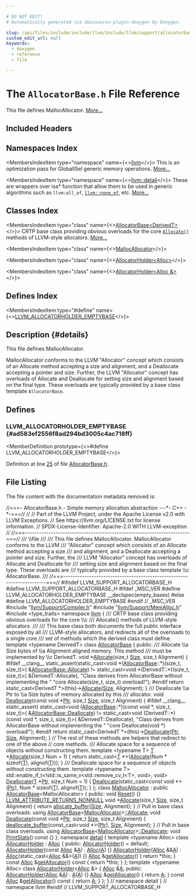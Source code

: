 ```yaml
---

# DO NOT EDIT!
# Automatically generated via docusaurus-plugin-doxygen by Doxygen.

slug: /api/files/include/include/llvm/include/llvm/support/allocatorbase-h
custom_edit_url: null
keywords:
  - doxygen
  - reference
  - file

---
```





# The `AllocatorBase.h` File Reference

<DoxygenPage pluginConfig={pluginConfig}>

This file defines MallocAllocator. <a href="#details">More...</a>

## Included Headers

<IncludesList>
<IncludesListItem
  filePath="llvm/Support/Compiler.h"
  permalink="/docs/api/files/include/include/llvm/include/llvm/support/compiler-h"
  isLocal="true" />
<IncludesListItem
  filePath="llvm/Support/MemAlloc.h"
  permalink="/docs/api/files/include/include/llvm/include/llvm/support/memalloc-h"
  isLocal="true" />
<IncludesListItem
  filePath="type_traits"
  permalink=""
  isLocal="false" />
</IncludesList>

## Namespaces Index

<MembersIndex>

<MembersIndexItem
  type="namespace"
  name={<><a href="/docs/api/namespaces/llvm">llvm</a></>}>
This is an optimization pass for GlobalISel generic memory operations. <a href="/docs/api/namespaces/llvm/#details">More...</a>
</MembersIndexItem>

<MembersIndexItem
  type="namespace"
  name={<><a href="/docs/api/namespaces/llvm/detail">llvm::detail</a></>}>
These are wrappers over isa&#42; function that allow them to be used in generic algorithms such as <code>llvm:all&#95;of</code>, <code><a href="/docs/api/namespaces/llvm/#a7dc3069afa2ce5ea62ac2eb183e51c00">llvm::none&#95;of</a></code>, etc. <a href="/docs/api/namespaces/llvm/detail/#details">More...</a>
</MembersIndexItem>

</MembersIndex>

## Classes Index

<MembersIndex>

<MembersIndexItem
  type="class"
  name={<><a href="/docs/api/classes/llvm/allocatorbase">AllocatorBase&lt;DerivedT&gt;</a></>}>
CRTP base class providing obvious overloads for the core <code><a href="/docs/api/classes/llvm/allocatorbase/#a3bfc5b8ce6ce70645e6f4662af9eef50">Allocate()</a></code> methods of LLVM-style allocators. <a href="/docs/api/classes/llvm/allocatorbase/#details">More...</a>
</MembersIndexItem>

<MembersIndexItem
  type="class"
  name={<><a href="/docs/api/classes/llvm/mallocallocator">MallocAllocator</a></>}>
</MembersIndexItem>

<MembersIndexItem
  type="class"
  name={<><a href="/docs/api/classes/llvm/detail/allocatorholder">AllocatorHolder&lt;Alloc&gt;</a></>}>
</MembersIndexItem>

<MembersIndexItem
  type="class"
  name={<><a href="/docs/api/classes/llvm/detail/allocatorholder-1271148041a0f9837f1dfaefe67a52ce">AllocatorHolder&lt;Alloc &amp;&gt;</a></>}>
</MembersIndexItem>

</MembersIndex>

## Defines Index

<MembersIndex>

<MembersIndexItem
  type="#define"
  name={<><a href="#ad583ef2556f8ad294bd3005c4ac718ff">LLVM&#95;ALLOCATORHOLDER&#95;EMPTYBASE</a></>}>
</MembersIndexItem>

</MembersIndex>

## Description {#details}

This file defines MallocAllocator.

MallocAllocator conforms to the LLVM &quot;Allocator&quot; concept which consists of an Allocate method accepting a size and alignment, and a Deallocate accepting a pointer and size. Further, the LLVM &quot;Allocator&quot; concept has overloads of Allocate and Deallocate for setting size and alignment based on the final type. These overloads are typically provided by a base class template <code>AllocatorBase</code>.

<SectionDefinition>

## Defines

### LLVM&#95;ALLOCATORHOLDER&#95;EMPTYBASE {#ad583ef2556f8ad294bd3005c4ac718ff}

<MemberDefinition
  prototype={<>#define LLVM&#95;ALLOCATORHOLDER&#95;EMPTYBASE</>}>

Definition at line <a href="#l00025">25</a> of file <a href="/docs/api/files/include/include/llvm/include/llvm/support/allocatorbase-h">AllocatorBase.h</a>.
</MemberDefinition>

</SectionDefinition>

## File Listing

The file content with the documentation metadata removed is:

<ProgramListing>

<Link id="l00001" /><CodeLine lineNumber="1"><Highlight kind="comment">//===- AllocatorBase.h - Simple memory allocation abstraction ---&#42;- C++ -&#42;-===//</Highlight><Highlight kind="normal"></Highlight></CodeLine>
<Link id="l00002" /><CodeLine lineNumber="2"><Highlight kind="normal"></Highlight><Highlight kind="comment">//</Highlight><Highlight kind="normal"></Highlight></CodeLine>
<Link id="l00003" /><CodeLine lineNumber="3"><Highlight kind="normal"></Highlight><Highlight kind="comment">// Part of the LLVM Project, under the Apache License v2.0 with LLVM Exceptions.</Highlight><Highlight kind="normal"></Highlight></CodeLine>
<Link id="l00004" /><CodeLine lineNumber="4"><Highlight kind="normal"></Highlight><Highlight kind="comment">// See https://llvm.org/LICENSE.txt for license information.</Highlight><Highlight kind="normal"></Highlight></CodeLine>
<Link id="l00005" /><CodeLine lineNumber="5"><Highlight kind="normal"></Highlight><Highlight kind="comment">// SPDX-License-Identifier: Apache-2.0 WITH LLVM-exception</Highlight><Highlight kind="normal"></Highlight></CodeLine>
<Link id="l00006" /><CodeLine lineNumber="6"><Highlight kind="normal"></Highlight><Highlight kind="comment">//</Highlight><Highlight kind="normal"></Highlight></CodeLine>
<Link id="l00007" /><CodeLine lineNumber="7"><Highlight kind="normal"></Highlight><Highlight kind="comment">//===----------------------------------------------------------------------===//</Highlight><Highlight kind="comment"></Highlight></CodeLine>
<Link id="l00008" /><CodeLine lineNumber="8"><Highlight kind="comment">/// \\file</Highlight></CodeLine>
<Link id="l00009" /><CodeLine lineNumber="9"><Highlight kind="comment">///</Highlight></CodeLine>
<Link id="l00010" /><CodeLine lineNumber="10"><Highlight kind="comment">/// This file defines MallocAllocator. MallocAllocator conforms to the LLVM</Highlight></CodeLine>
<Link id="l00011" /><CodeLine lineNumber="11"><Highlight kind="comment">/// &quot;Allocator&quot; concept which consists of an Allocate method accepting a size</Highlight></CodeLine>
<Link id="l00012" /><CodeLine lineNumber="12"><Highlight kind="comment">/// and alignment, and a Deallocate accepting a pointer and size. Further, the</Highlight></CodeLine>
<Link id="l00013" /><CodeLine lineNumber="13"><Highlight kind="comment">/// LLVM &quot;Allocator&quot; concept has overloads of Allocate and Deallocate for</Highlight></CodeLine>
<Link id="l00014" /><CodeLine lineNumber="14"><Highlight kind="comment">/// setting size and alignment based on the final type. These overloads are</Highlight></CodeLine>
<Link id="l00015" /><CodeLine lineNumber="15"><Highlight kind="comment">/// typically provided by a base class template \\c AllocatorBase.</Highlight></CodeLine>
<Link id="l00016" /><CodeLine lineNumber="16"><Highlight kind="comment">///</Highlight><Highlight kind="normal"></Highlight></CodeLine>
<Link id="l00017" /><CodeLine lineNumber="17"><Highlight kind="normal"></Highlight><Highlight kind="comment">//===----------------------------------------------------------------------===//</Highlight><Highlight kind="normal"></Highlight></CodeLine>
<Link id="l00018" /><CodeLine lineNumber="18"><Highlight kind="normal"></Highlight></CodeLine>
<Link id="l00019" /><CodeLine lineNumber="19"><Highlight kind="normal"></Highlight><Highlight kind="preprocessor">#ifndef LLVM&#95;SUPPORT&#95;ALLOCATORBASE&#95;H</Highlight><Highlight kind="normal"></Highlight></CodeLine>
<Link id="l00020" /><CodeLine lineNumber="20"><Highlight kind="normal"></Highlight><Highlight kind="preprocessor">#define LLVM&#95;SUPPORT&#95;ALLOCATORBASE&#95;H</Highlight><Highlight kind="normal"></Highlight></CodeLine>
<Link id="l00021" /><CodeLine lineNumber="21"><Highlight kind="normal"></Highlight></CodeLine>
<Link id="l00022" /><CodeLine lineNumber="22"><Highlight kind="normal"></Highlight><Highlight kind="preprocessor">#ifdef &#95;MSC&#95;VER</Highlight><Highlight kind="normal"></Highlight></CodeLine>
<Link id="l00023" /><CodeLine lineNumber="23"><Highlight kind="normal"></Highlight><Highlight kind="preprocessor">#define LLVM&#95;ALLOCATORHOLDER&#95;EMPTYBASE &#95;&#95;declspec(empty&#95;bases)</Highlight><Highlight kind="normal"></Highlight></CodeLine>
<Link id="l00024" /><CodeLine lineNumber="24"><Highlight kind="normal"></Highlight><Highlight kind="preprocessor">#else</Highlight><Highlight kind="normal"></Highlight></CodeLine>
<Link id="l00025" /><CodeLine lineNumber="25" lineLink="#ad583ef2556f8ad294bd3005c4ac718ff"><Highlight kind="normal"></Highlight><Highlight kind="preprocessor">#define LLVM&#95;ALLOCATORHOLDER&#95;EMPTYBASE</Highlight><Highlight kind="normal"></Highlight></CodeLine>
<Link id="l00026" /><CodeLine lineNumber="26"><Highlight kind="normal"></Highlight><Highlight kind="preprocessor">#endif </Highlight><Highlight kind="comment">// &#95;MSC&#95;VER</Highlight><Highlight kind="normal"></Highlight></CodeLine>
<Link id="l00027" /><CodeLine lineNumber="27"><Highlight kind="normal"></Highlight></CodeLine>
<Link id="l00028" /><CodeLine lineNumber="28"><Highlight kind="normal"></Highlight><Highlight kind="preprocessor">#include &quot;<a href="/docs/api/files/include/include/llvm/include/llvm/support/compiler-h">llvm/Support/Compiler.h</a>&quot;</Highlight><Highlight kind="normal"></Highlight></CodeLine>
<Link id="l00029" /><CodeLine lineNumber="29"><Highlight kind="normal"></Highlight><Highlight kind="preprocessor">#include &quot;<a href="/docs/api/files/include/include/llvm/include/llvm/support/memalloc-h">llvm/Support/MemAlloc.h</a>&quot;</Highlight><Highlight kind="normal"></Highlight></CodeLine>
<Link id="l00030" /><CodeLine lineNumber="30"><Highlight kind="normal"></Highlight><Highlight kind="preprocessor">#include &lt;type&#95;traits&gt;</Highlight><Highlight kind="normal"></Highlight></CodeLine>
<Link id="l00031" /><CodeLine lineNumber="31"><Highlight kind="normal"></Highlight></CodeLine>
<Link id="l00032" /><CodeLine lineNumber="32"><Highlight kind="normal"></Highlight><Highlight kind="keyword">namespace </Highlight><Highlight kind="normal"><a href="/docs/api/namespaces/llvm">llvm</a> &#123;</Highlight></CodeLine>
<Link id="l00033" /><CodeLine lineNumber="33"><Highlight kind="normal"></Highlight><Highlight kind="comment"></Highlight></CodeLine>
<Link id="l00034" /><CodeLine lineNumber="34"><Highlight kind="comment">/// CRTP base class providing obvious overloads for the core \\c</Highlight></CodeLine>
<Link id="l00035" /><CodeLine lineNumber="35"><Highlight kind="comment">/// Allocate() methods of LLVM-style allocators.</Highlight></CodeLine>
<Link id="l00036" /><CodeLine lineNumber="36"><Highlight kind="comment">///</Highlight></CodeLine>
<Link id="l00037" /><CodeLine lineNumber="37"><Highlight kind="comment">/// This base class both documents the full public interface exposed by all</Highlight></CodeLine>
<Link id="l00038" /><CodeLine lineNumber="38"><Highlight kind="comment">/// LLVM-style allocators, and redirects all of the overloads to a single core</Highlight></CodeLine>
<Link id="l00039" /><CodeLine lineNumber="39"><Highlight kind="comment">/// set of methods which the derived class must define.</Highlight><Highlight kind="normal"></Highlight></CodeLine>
<Link id="l00040" /><CodeLine lineNumber="40" lineLink="/docs/api/classes/llvm/allocatorbase"><Highlight kind="normal"></Highlight><Highlight kind="keyword">template</Highlight><Highlight kind="normal"> &lt;</Highlight><Highlight kind="keyword">typename</Highlight><Highlight kind="normal"> DerivedT&gt; </Highlight><Highlight kind="keyword">class </Highlight><Highlight kind="normal"><a href="/docs/api/classes/llvm/allocatorbase">AllocatorBase</a> &#123;</Highlight></CodeLine>
<Link id="l00041" /><CodeLine lineNumber="41"><Highlight kind="normal"></Highlight><Highlight kind="keyword">public</Highlight><Highlight kind="normal">:</Highlight><Highlight kind="comment"></Highlight></CodeLine>
<Link id="l00042" /><CodeLine lineNumber="42"><Highlight kind="comment">  /// Allocate \\a Size bytes of \\a Alignment aligned memory. This method</Highlight></CodeLine>
<Link id="l00043" /><CodeLine lineNumber="43"><Highlight kind="comment">  /// must be implemented by \\c DerivedT.</Highlight><Highlight kind="normal"></Highlight></CodeLine>
<Link id="l00044" /><CodeLine lineNumber="44" lineLink="/docs/api/classes/llvm/allocatorbase/#a3bfc5b8ce6ce70645e6f4662af9eef50"><Highlight kind="normal">  </Highlight><Highlight kind="keywordtype">void</Highlight><Highlight kind="normal"> &#42;<a href="/docs/api/classes/llvm/allocatorbase/#a3bfc5b8ce6ce70645e6f4662af9eef50">Allocate</a>(</Highlight><Highlight kind="keywordtype">size&#95;t</Highlight><Highlight kind="normal"> <a href="/docs/api/files/lib/lib/analysis/inlineorder-cpp/#a7ee6f0cb51c3b9056199e9a0001fe8c3a6f6cb72d544962fa333e2e34ce64f719">Size</a>, </Highlight><Highlight kind="keywordtype">size&#95;t</Highlight><Highlight kind="normal"> Alignment) &#123;</Highlight></CodeLine>
<Link id="l00045" /><CodeLine lineNumber="45"><Highlight kind="normal"></Highlight><Highlight kind="preprocessor">#ifdef &#95;&#95;clang&#95;&#95;</Highlight><Highlight kind="normal"></Highlight></CodeLine>
<Link id="l00046" /><CodeLine lineNumber="46"><Highlight kind="normal">    </Highlight><Highlight kind="keyword">static&#95;assert</Highlight><Highlight kind="normal">(</Highlight><Highlight kind="keyword">static&#95;cast&lt;</Highlight><Highlight kind="keywordtype">void</Highlight><Highlight kind="normal"> &#42;(<a href="/docs/api/classes/llvm/allocatorbase">AllocatorBase</a>::&#42;)(</Highlight><Highlight kind="keywordtype">size&#95;t</Highlight><Highlight kind="normal">, </Highlight><Highlight kind="keywordtype">size&#95;t</Highlight><Highlight kind="normal">)</Highlight><Highlight kind="keyword">&gt;</Highlight><Highlight kind="normal">(</Highlight></CodeLine>
<Link id="l00047" /><CodeLine lineNumber="47"><Highlight kind="normal">                      &amp;<a href="/docs/api/classes/llvm/allocatorbase/#a3bfc5b8ce6ce70645e6f4662af9eef50">AllocatorBase::Allocate</a>) !=</Highlight></CodeLine>
<Link id="l00048" /><CodeLine lineNumber="48"><Highlight kind="normal">                      </Highlight><Highlight kind="keyword">static&#95;cast&lt;</Highlight><Highlight kind="keywordtype">void</Highlight><Highlight kind="normal"> &#42;(DerivedT::&#42;)(</Highlight><Highlight kind="keywordtype">size&#95;t</Highlight><Highlight kind="normal">, </Highlight><Highlight kind="keywordtype">size&#95;t</Highlight><Highlight kind="normal">)</Highlight><Highlight kind="keyword">&gt;</Highlight><Highlight kind="normal">(</Highlight></CodeLine>
<Link id="l00049" /><CodeLine lineNumber="49"><Highlight kind="normal">                          &amp;DerivedT::Allocate),</Highlight></CodeLine>
<Link id="l00050" /><CodeLine lineNumber="50"><Highlight kind="normal">                  </Highlight><Highlight kind="stringliteral">&quot;Class derives from AllocatorBase without implementing the &quot;</Highlight><Highlight kind="normal"></Highlight></CodeLine>
<Link id="l00051" /><CodeLine lineNumber="51"><Highlight kind="normal">                  </Highlight><Highlight kind="stringliteral">&quot;core Allocate(size&#95;t, size&#95;t) overload!&quot;</Highlight><Highlight kind="normal">);</Highlight></CodeLine>
<Link id="l00052" /><CodeLine lineNumber="52"><Highlight kind="normal"></Highlight><Highlight kind="preprocessor">#endif</Highlight><Highlight kind="normal"></Highlight></CodeLine>
<Link id="l00053" /><CodeLine lineNumber="53"><Highlight kind="normal">    </Highlight><Highlight kind="keywordflow">return</Highlight><Highlight kind="normal"> </Highlight><Highlight kind="keyword">static&#95;cast&lt;</Highlight><Highlight kind="normal">DerivedT &#42;</Highlight><Highlight kind="keyword">&gt;</Highlight><Highlight kind="normal">(</Highlight><Highlight kind="keyword">this</Highlight><Highlight kind="normal">)-&gt;<a href="/docs/api/classes/llvm/allocatorbase/#a3bfc5b8ce6ce70645e6f4662af9eef50">Allocate</a>(<a href="/docs/api/files/lib/lib/analysis/inlineorder-cpp/#a7ee6f0cb51c3b9056199e9a0001fe8c3a6f6cb72d544962fa333e2e34ce64f719">Size</a>, Alignment);</Highlight></CodeLine>
<Link id="l00054" /><CodeLine lineNumber="54"><Highlight kind="normal">  &#125;</Highlight></CodeLine>
<Link id="l00055" /><CodeLine lineNumber="55"><Highlight kind="normal"></Highlight><Highlight kind="comment"></Highlight></CodeLine>
<Link id="l00056" /><CodeLine lineNumber="56"><Highlight kind="comment">  /// Deallocate \\a Ptr to \\a Size bytes of memory allocated by this</Highlight></CodeLine>
<Link id="l00057" /><CodeLine lineNumber="57"><Highlight kind="comment">  /// allocator.</Highlight><Highlight kind="normal"></Highlight></CodeLine>
<Link id="l00058" /><CodeLine lineNumber="58" lineLink="/docs/api/classes/llvm/allocatorbase/#a6cbd5349a066f9e36c0386d2bbcb1fa6"><Highlight kind="normal">  </Highlight><Highlight kind="keywordtype">void</Highlight><Highlight kind="normal"> <a href="/docs/api/classes/llvm/allocatorbase/#a6cbd5349a066f9e36c0386d2bbcb1fa6">Deallocate</a>(</Highlight><Highlight kind="keyword">const</Highlight><Highlight kind="normal"> </Highlight><Highlight kind="keywordtype">void</Highlight><Highlight kind="normal"> &#42;<a href="/docs/api/files/lib/lib/analysis/targetlibraryinfo-cpp/#aca185e6d0e9f423dbb24440206454872a11dbf501abf829b3ab7049c2d3a8a053">Ptr</a>, </Highlight><Highlight kind="keywordtype">size&#95;t</Highlight><Highlight kind="normal"> <a href="/docs/api/files/lib/lib/analysis/inlineorder-cpp/#a7ee6f0cb51c3b9056199e9a0001fe8c3a6f6cb72d544962fa333e2e34ce64f719">Size</a>, </Highlight><Highlight kind="keywordtype">size&#95;t</Highlight><Highlight kind="normal"> Alignment) &#123;</Highlight></CodeLine>
<Link id="l00059" /><CodeLine lineNumber="59"><Highlight kind="normal"></Highlight><Highlight kind="preprocessor">#ifdef &#95;&#95;clang&#95;&#95;</Highlight><Highlight kind="normal"></Highlight></CodeLine>
<Link id="l00060" /><CodeLine lineNumber="60"><Highlight kind="normal">    </Highlight><Highlight kind="keyword">static&#95;assert</Highlight><Highlight kind="normal">(</Highlight></CodeLine>
<Link id="l00061" /><CodeLine lineNumber="61"><Highlight kind="normal">        </Highlight><Highlight kind="keyword">static&#95;cast&lt;</Highlight><Highlight kind="keywordtype">void</Highlight><Highlight kind="normal"> (<a href="/docs/api/classes/llvm/allocatorbase">AllocatorBase</a>::&#42;)(</Highlight><Highlight kind="keyword">const </Highlight><Highlight kind="keywordtype">void</Highlight><Highlight kind="normal"> &#42;, </Highlight><Highlight kind="keywordtype">size&#95;t</Highlight><Highlight kind="normal">, </Highlight><Highlight kind="keywordtype">size&#95;t</Highlight><Highlight kind="normal">)</Highlight><Highlight kind="keyword">&gt;</Highlight><Highlight kind="normal">(</Highlight></CodeLine>
<Link id="l00062" /><CodeLine lineNumber="62"><Highlight kind="normal">            &amp;<a href="/docs/api/classes/llvm/allocatorbase/#a6cbd5349a066f9e36c0386d2bbcb1fa6">AllocatorBase::Deallocate</a>) !=</Highlight></CodeLine>
<Link id="l00063" /><CodeLine lineNumber="63"><Highlight kind="normal">            </Highlight><Highlight kind="keyword">static&#95;cast&lt;</Highlight><Highlight kind="keywordtype">void</Highlight><Highlight kind="normal"> (DerivedT::&#42;)(</Highlight><Highlight kind="keyword">const </Highlight><Highlight kind="keywordtype">void</Highlight><Highlight kind="normal"> &#42;, </Highlight><Highlight kind="keywordtype">size&#95;t</Highlight><Highlight kind="normal">, </Highlight><Highlight kind="keywordtype">size&#95;t</Highlight><Highlight kind="normal">)</Highlight><Highlight kind="keyword">&gt;</Highlight><Highlight kind="normal">(</Highlight></CodeLine>
<Link id="l00064" /><CodeLine lineNumber="64"><Highlight kind="normal">                &amp;DerivedT::Deallocate),</Highlight></CodeLine>
<Link id="l00065" /><CodeLine lineNumber="65"><Highlight kind="normal">        </Highlight><Highlight kind="stringliteral">&quot;Class derives from AllocatorBase without implementing the &quot;</Highlight><Highlight kind="normal"></Highlight></CodeLine>
<Link id="l00066" /><CodeLine lineNumber="66"><Highlight kind="normal">        </Highlight><Highlight kind="stringliteral">&quot;core Deallocate(void &#42;) overload!&quot;</Highlight><Highlight kind="normal">);</Highlight></CodeLine>
<Link id="l00067" /><CodeLine lineNumber="67"><Highlight kind="normal"></Highlight><Highlight kind="preprocessor">#endif</Highlight><Highlight kind="normal"></Highlight></CodeLine>
<Link id="l00068" /><CodeLine lineNumber="68"><Highlight kind="normal">    </Highlight><Highlight kind="keywordflow">return</Highlight><Highlight kind="normal"> </Highlight><Highlight kind="keyword">static&#95;cast&lt;</Highlight><Highlight kind="normal">DerivedT &#42;</Highlight><Highlight kind="keyword">&gt;</Highlight><Highlight kind="normal">(</Highlight><Highlight kind="keyword">this</Highlight><Highlight kind="normal">)-&gt;<a href="/docs/api/classes/llvm/allocatorbase/#a6cbd5349a066f9e36c0386d2bbcb1fa6">Deallocate</a>(<a href="/docs/api/files/lib/lib/analysis/targetlibraryinfo-cpp/#aca185e6d0e9f423dbb24440206454872a11dbf501abf829b3ab7049c2d3a8a053">Ptr</a>, <a href="/docs/api/files/lib/lib/analysis/inlineorder-cpp/#a7ee6f0cb51c3b9056199e9a0001fe8c3a6f6cb72d544962fa333e2e34ce64f719">Size</a>, Alignment);</Highlight></CodeLine>
<Link id="l00069" /><CodeLine lineNumber="69"><Highlight kind="normal">  &#125;</Highlight></CodeLine>
<Link id="l00070" /><CodeLine lineNumber="70"><Highlight kind="normal"></Highlight></CodeLine>
<Link id="l00071" /><CodeLine lineNumber="71"><Highlight kind="normal">  </Highlight><Highlight kind="comment">// The rest of these methods are helpers that redirect to one of the above</Highlight><Highlight kind="normal"></Highlight></CodeLine>
<Link id="l00072" /><CodeLine lineNumber="72"><Highlight kind="normal">  </Highlight><Highlight kind="comment">// core methods.</Highlight><Highlight kind="normal"></Highlight></CodeLine>
<Link id="l00073" /><CodeLine lineNumber="73"><Highlight kind="normal"></Highlight><Highlight kind="comment"></Highlight></CodeLine>
<Link id="l00074" /><CodeLine lineNumber="74"><Highlight kind="comment">  /// Allocate space for a sequence of objects without constructing them.</Highlight><Highlight kind="normal"></Highlight></CodeLine>
<Link id="l00075" /><CodeLine lineNumber="75" lineLink="/docs/api/classes/llvm/allocatorbase/#a4fc98cdad23c7a21cad8b05412cd3252"><Highlight kind="normal">  </Highlight><Highlight kind="keyword">template</Highlight><Highlight kind="normal"> &lt;</Highlight><Highlight kind="keyword">typename</Highlight><Highlight kind="normal"> T&gt; <a href="/docs/api/files/lib/lib/target/lib/target/mips/mips16isellowering-cpp/#a0acb682b8260ab1c60b918599864e2e5">T</a> &#42;<a href="/docs/api/classes/llvm/allocatorbase/#a4fc98cdad23c7a21cad8b05412cd3252">Allocate</a>(</Highlight><Highlight kind="keywordtype">size&#95;t</Highlight><Highlight kind="normal"> Num = 1) &#123;</Highlight></CodeLine>
<Link id="l00076" /><CodeLine lineNumber="76"><Highlight kind="normal">    </Highlight><Highlight kind="keywordflow">return</Highlight><Highlight kind="normal"> </Highlight><Highlight kind="keyword">static&#95;cast&lt;</Highlight><Highlight kind="normal"><a href="/docs/api/files/lib/lib/target/lib/target/mips/mips16isellowering-cpp/#a0acb682b8260ab1c60b918599864e2e5">T</a> &#42;</Highlight><Highlight kind="keyword">&gt;</Highlight><Highlight kind="normal">(<a href="/docs/api/classes/llvm/allocatorbase/#a3bfc5b8ce6ce70645e6f4662af9eef50">Allocate</a>(Num &#42; </Highlight><Highlight kind="keyword">sizeof</Highlight><Highlight kind="normal">(<a href="/docs/api/files/lib/lib/target/lib/target/mips/mips16isellowering-cpp/#a0acb682b8260ab1c60b918599864e2e5">T</a>), </Highlight><Highlight kind="keyword">alignof</Highlight><Highlight kind="normal">(<a href="/docs/api/files/lib/lib/target/lib/target/mips/mips16isellowering-cpp/#a0acb682b8260ab1c60b918599864e2e5">T</a>)));</Highlight></CodeLine>
<Link id="l00077" /><CodeLine lineNumber="77"><Highlight kind="normal">  &#125;</Highlight></CodeLine>
<Link id="l00078" /><CodeLine lineNumber="78"><Highlight kind="normal"></Highlight><Highlight kind="comment"></Highlight></CodeLine>
<Link id="l00079" /><CodeLine lineNumber="79"><Highlight kind="comment">  /// Deallocate space for a sequence of objects without constructing them.</Highlight><Highlight kind="normal"></Highlight></CodeLine>
<Link id="l00080" /><CodeLine lineNumber="80"><Highlight kind="normal">  </Highlight><Highlight kind="keyword">template</Highlight><Highlight kind="normal"> &lt;</Highlight><Highlight kind="keyword">typename</Highlight><Highlight kind="normal"> T&gt;</Highlight></CodeLine>
<Link id="l00081" /><CodeLine lineNumber="81"><Highlight kind="normal">  std::enable&#95;if&#95;t&lt;!std::is&#95;same&#95;v&lt;std::remove&#95;cv&#95;t&lt;T&gt;, </Highlight><Highlight kind="keywordtype">void</Highlight><Highlight kind="normal">&gt;, </Highlight><Highlight kind="keywordtype">void</Highlight><Highlight kind="normal">&gt;</Highlight></CodeLine>
<Link id="l00082" /><CodeLine lineNumber="82" lineLink="/docs/api/classes/llvm/allocatorbase/#a7ecd03ef46d3780034e848fbe26ae78f"><Highlight kind="normal">  <a href="/docs/api/classes/llvm/allocatorbase/#a7ecd03ef46d3780034e848fbe26ae78f">Deallocate</a>(<a href="/docs/api/files/lib/lib/target/lib/target/mips/mips16isellowering-cpp/#a0acb682b8260ab1c60b918599864e2e5">T</a> &#42;<a href="/docs/api/files/lib/lib/analysis/targetlibraryinfo-cpp/#aca185e6d0e9f423dbb24440206454872a11dbf501abf829b3ab7049c2d3a8a053">Ptr</a>, </Highlight><Highlight kind="keywordtype">size&#95;t</Highlight><Highlight kind="normal"> Num = 1) &#123;</Highlight></CodeLine>
<Link id="l00083" /><CodeLine lineNumber="83"><Highlight kind="normal">    <a href="/docs/api/classes/llvm/allocatorbase/#a6cbd5349a066f9e36c0386d2bbcb1fa6">Deallocate</a>(</Highlight><Highlight kind="keyword">static&#95;cast&lt;</Highlight><Highlight kind="keyword">const </Highlight><Highlight kind="keywordtype">void</Highlight><Highlight kind="normal"> &#42;</Highlight><Highlight kind="keyword">&gt;</Highlight><Highlight kind="normal">(<a href="/docs/api/files/lib/lib/analysis/targetlibraryinfo-cpp/#aca185e6d0e9f423dbb24440206454872a11dbf501abf829b3ab7049c2d3a8a053">Ptr</a>), Num &#42; </Highlight><Highlight kind="keyword">sizeof</Highlight><Highlight kind="normal">(<a href="/docs/api/files/lib/lib/target/lib/target/mips/mips16isellowering-cpp/#a0acb682b8260ab1c60b918599864e2e5">T</a>), </Highlight><Highlight kind="keyword">alignof</Highlight><Highlight kind="normal">(<a href="/docs/api/files/lib/lib/target/lib/target/mips/mips16isellowering-cpp/#a0acb682b8260ab1c60b918599864e2e5">T</a>));</Highlight></CodeLine>
<Link id="l00084" /><CodeLine lineNumber="84"><Highlight kind="normal">  &#125;</Highlight></CodeLine>
<Link id="l00085" /><CodeLine lineNumber="85"><Highlight kind="normal">&#125;;</Highlight></CodeLine>
<Link id="l00086" /><CodeLine lineNumber="86"><Highlight kind="normal"></Highlight></CodeLine>
<Link id="l00087" /><CodeLine lineNumber="87" lineLink="/docs/api/classes/llvm/mallocallocator"><Highlight kind="normal"></Highlight><Highlight kind="keyword">class </Highlight><Highlight kind="normal"><a href="/docs/api/classes/llvm/mallocallocator">MallocAllocator</a> : </Highlight><Highlight kind="keyword">public</Highlight><Highlight kind="normal"> <a href="/docs/api/classes/llvm/allocatorbase">AllocatorBase</a>&lt;MallocAllocator&gt; &#123;</Highlight></CodeLine>
<Link id="l00088" /><CodeLine lineNumber="88"><Highlight kind="normal"></Highlight><Highlight kind="keyword">public</Highlight><Highlight kind="normal">:</Highlight></CodeLine>
<Link id="l00089" /><CodeLine lineNumber="89" lineLink="/docs/api/classes/llvm/mallocallocator/#a5c62e914acb3a8a285c3d5ea03b518cf"><Highlight kind="normal">  </Highlight><Highlight kind="keywordtype">void</Highlight><Highlight kind="normal"> <a href="/docs/api/classes/llvm/mallocallocator/#a5c62e914acb3a8a285c3d5ea03b518cf">Reset</a>() &#123;&#125;</Highlight></CodeLine>
<Link id="l00090" /><CodeLine lineNumber="90"><Highlight kind="normal"></Highlight></CodeLine>
<Link id="l00091" /><CodeLine lineNumber="91" lineLink="/docs/api/classes/llvm/mallocallocator/#a46b47c18f94aa81e5205a7c67ff7daea"><Highlight kind="normal">  <a href="/docs/api/files/include/include/llvm/include/llvm/support/compiler-h/#acbae7c06e77fa64145cca176963b6863">LLVM&#95;ATTRIBUTE&#95;RETURNS&#95;NONNULL</a> </Highlight><Highlight kind="keywordtype">void</Highlight><Highlight kind="normal"> &#42;<a href="/docs/api/classes/llvm/mallocallocator/#a46b47c18f94aa81e5205a7c67ff7daea">Allocate</a>(</Highlight><Highlight kind="keywordtype">size&#95;t</Highlight><Highlight kind="normal"> <a href="/docs/api/files/lib/lib/analysis/inlineorder-cpp/#a7ee6f0cb51c3b9056199e9a0001fe8c3a6f6cb72d544962fa333e2e34ce64f719">Size</a>, </Highlight><Highlight kind="keywordtype">size&#95;t</Highlight><Highlight kind="normal"> Alignment) &#123;</Highlight></CodeLine>
<Link id="l00092" /><CodeLine lineNumber="92"><Highlight kind="normal">    </Highlight><Highlight kind="keywordflow">return</Highlight><Highlight kind="normal"> <a href="/docs/api/namespaces/llvm/#a69fae8413f8fd4cea02237fe8b0c00ed">allocate&#95;buffer</a>(<a href="/docs/api/files/lib/lib/analysis/inlineorder-cpp/#a7ee6f0cb51c3b9056199e9a0001fe8c3a6f6cb72d544962fa333e2e34ce64f719">Size</a>, Alignment);</Highlight></CodeLine>
<Link id="l00093" /><CodeLine lineNumber="93"><Highlight kind="normal">  &#125;</Highlight></CodeLine>
<Link id="l00094" /><CodeLine lineNumber="94"><Highlight kind="normal"></Highlight></CodeLine>
<Link id="l00095" /><CodeLine lineNumber="95"><Highlight kind="normal">  </Highlight><Highlight kind="comment">// Pull in base class overloads.</Highlight><Highlight kind="normal"></Highlight></CodeLine>
<Link id="l00096" /><CodeLine lineNumber="96"><Highlight kind="normal">  </Highlight><Highlight kind="keyword">using </Highlight><Highlight kind="normal"><a href="/docs/api/classes/llvm/allocatorbase">AllocatorBase</a>&lt;<a href="/docs/api/classes/llvm/mallocallocator">MallocAllocator</a>&gt;<a href="/docs/api/classes/llvm/mallocallocator/#a46b47c18f94aa81e5205a7c67ff7daea">::Allocate</a>;</Highlight></CodeLine>
<Link id="l00097" /><CodeLine lineNumber="97"><Highlight kind="normal"></Highlight></CodeLine>
<Link id="l00098" /><CodeLine lineNumber="98" lineLink="/docs/api/classes/llvm/mallocallocator/#a316b42c804c3a01653f10215a3ead601"><Highlight kind="normal">  </Highlight><Highlight kind="keywordtype">void</Highlight><Highlight kind="normal"> <a href="/docs/api/classes/llvm/mallocallocator/#a316b42c804c3a01653f10215a3ead601">Deallocate</a>(</Highlight><Highlight kind="keyword">const</Highlight><Highlight kind="normal"> </Highlight><Highlight kind="keywordtype">void</Highlight><Highlight kind="normal"> &#42;<a href="/docs/api/files/lib/lib/analysis/targetlibraryinfo-cpp/#aca185e6d0e9f423dbb24440206454872a11dbf501abf829b3ab7049c2d3a8a053">Ptr</a>, </Highlight><Highlight kind="keywordtype">size&#95;t</Highlight><Highlight kind="normal"> <a href="/docs/api/files/lib/lib/analysis/inlineorder-cpp/#a7ee6f0cb51c3b9056199e9a0001fe8c3a6f6cb72d544962fa333e2e34ce64f719">Size</a>, </Highlight><Highlight kind="keywordtype">size&#95;t</Highlight><Highlight kind="normal"> Alignment) &#123;</Highlight></CodeLine>
<Link id="l00099" /><CodeLine lineNumber="99"><Highlight kind="normal">    <a href="/docs/api/namespaces/llvm/#a6dd1aab3f9fa498fd6196a06fadbd984">deallocate&#95;buffer</a>(</Highlight><Highlight kind="keyword">const&#95;cast&lt;</Highlight><Highlight kind="keywordtype">void</Highlight><Highlight kind="normal"> &#42;</Highlight><Highlight kind="keyword">&gt;</Highlight><Highlight kind="normal">(<a href="/docs/api/files/lib/lib/analysis/targetlibraryinfo-cpp/#aca185e6d0e9f423dbb24440206454872a11dbf501abf829b3ab7049c2d3a8a053">Ptr</a>), <a href="/docs/api/files/lib/lib/analysis/inlineorder-cpp/#a7ee6f0cb51c3b9056199e9a0001fe8c3a6f6cb72d544962fa333e2e34ce64f719">Size</a>, Alignment);</Highlight></CodeLine>
<Link id="l00100" /><CodeLine lineNumber="100"><Highlight kind="normal">  &#125;</Highlight></CodeLine>
<Link id="l00101" /><CodeLine lineNumber="101"><Highlight kind="normal"></Highlight></CodeLine>
<Link id="l00102" /><CodeLine lineNumber="102"><Highlight kind="normal">  </Highlight><Highlight kind="comment">// Pull in base class overloads.</Highlight><Highlight kind="normal"></Highlight></CodeLine>
<Link id="l00103" /><CodeLine lineNumber="103"><Highlight kind="normal">  </Highlight><Highlight kind="keyword">using </Highlight><Highlight kind="normal"><a href="/docs/api/classes/llvm/allocatorbase">AllocatorBase</a>&lt;<a href="/docs/api/classes/llvm/mallocallocator">MallocAllocator</a>&gt;<a href="/docs/api/classes/llvm/mallocallocator/#a316b42c804c3a01653f10215a3ead601">::Deallocate</a>;</Highlight></CodeLine>
<Link id="l00104" /><CodeLine lineNumber="104"><Highlight kind="normal"></Highlight></CodeLine>
<Link id="l00105" /><CodeLine lineNumber="105" lineLink="/docs/api/classes/llvm/mallocallocator/#ad9495b56c941e69a7186bf36d36f0326"><Highlight kind="normal">  </Highlight><Highlight kind="keywordtype">void</Highlight><Highlight kind="normal"> <a href="/docs/api/classes/llvm/mallocallocator/#ad9495b56c941e69a7186bf36d36f0326">PrintStats</a>()</Highlight><Highlight kind="keyword"> const </Highlight><Highlight kind="normal">&#123;&#125;</Highlight></CodeLine>
<Link id="l00106" /><CodeLine lineNumber="106"><Highlight kind="normal">&#125;;</Highlight></CodeLine>
<Link id="l00107" /><CodeLine lineNumber="107"><Highlight kind="normal"></Highlight></CodeLine>
<Link id="l00108" /><CodeLine lineNumber="108"><Highlight kind="normal"></Highlight><Highlight kind="keyword">namespace </Highlight><Highlight kind="normal"><a href="/docs/api/namespaces/detail">detail</a> &#123;</Highlight></CodeLine>
<Link id="l00109" /><CodeLine lineNumber="109"><Highlight kind="normal"></Highlight></CodeLine>
<Link id="l00110" /><CodeLine lineNumber="110" lineLink="/docs/api/classes/llvm/detail/allocatorholder"><Highlight kind="normal"></Highlight><Highlight kind="keyword">template</Highlight><Highlight kind="normal"> &lt;</Highlight><Highlight kind="keyword">typename</Highlight><Highlight kind="normal"> Alloc&gt; </Highlight><Highlight kind="keyword">class </Highlight><Highlight kind="normal"><a href="/docs/api/classes/llvm/detail/allocatorholder/#acd8ecd57c9ff58aadb42fb94d8c8ca0d">AllocatorHolder</a> : <a href="/docs/api/namespaces/llvm/#a264176188c0aadccd3ca5b6929b5a2e1aea571dc00aef155a16d4e7e1861e1682">Alloc</a> &#123;</Highlight></CodeLine>
<Link id="l00111" /><CodeLine lineNumber="111"><Highlight kind="normal"></Highlight><Highlight kind="keyword">public</Highlight><Highlight kind="normal">:</Highlight></CodeLine>
<Link id="l00112" /><CodeLine lineNumber="112" lineLink="/docs/api/classes/llvm/detail/allocatorholder/#acd8ecd57c9ff58aadb42fb94d8c8ca0d"><Highlight kind="normal">  <a href="/docs/api/classes/llvm/detail/allocatorholder/#acd8ecd57c9ff58aadb42fb94d8c8ca0d">AllocatorHolder</a>() = </Highlight><Highlight kind="keywordflow">default</Highlight><Highlight kind="normal">;</Highlight></CodeLine>
<Link id="l00113" /><CodeLine lineNumber="113" lineLink="/docs/api/classes/llvm/detail/allocatorholder/#a7a2ae979af753dd0c6adaad11cb72f1f"><Highlight kind="normal">  <a href="/docs/api/classes/llvm/detail/allocatorholder/#a7a2ae979af753dd0c6adaad11cb72f1f">AllocatorHolder</a>(</Highlight><Highlight kind="keyword">const</Highlight><Highlight kind="normal"> <a href="/docs/api/namespaces/llvm/#a264176188c0aadccd3ca5b6929b5a2e1aea571dc00aef155a16d4e7e1861e1682">Alloc</a> &amp;<a href="/docs/api/files/lib/lib/ir/builtingcs-cpp/#a2e38c85003a042421cde1647632d0b72">A</a>) : <a href="/docs/api/namespaces/llvm/#a264176188c0aadccd3ca5b6929b5a2e1aea571dc00aef155a16d4e7e1861e1682">Alloc</a>(<a href="/docs/api/files/lib/lib/ir/builtingcs-cpp/#a2e38c85003a042421cde1647632d0b72">A</a>) &#123;&#125;</Highlight></CodeLine>
<Link id="l00114" /><CodeLine lineNumber="114" lineLink="/docs/api/classes/llvm/detail/allocatorholder/#a029c27becd071fa0dee031060f74c0ca"><Highlight kind="normal">  <a href="/docs/api/classes/llvm/detail/allocatorholder/#a029c27becd071fa0dee031060f74c0ca">AllocatorHolder</a>(<a href="/docs/api/namespaces/llvm/#a264176188c0aadccd3ca5b6929b5a2e1aea571dc00aef155a16d4e7e1861e1682">Alloc</a> &amp;&amp;<a href="/docs/api/files/lib/lib/ir/builtingcs-cpp/#a2e38c85003a042421cde1647632d0b72">A</a>) : <a href="/docs/api/namespaces/llvm/#a264176188c0aadccd3ca5b6929b5a2e1aea571dc00aef155a16d4e7e1861e1682">Alloc</a>(static&#95;cast&lt;<a href="/docs/api/namespaces/llvm/#a264176188c0aadccd3ca5b6929b5a2e1aea571dc00aef155a16d4e7e1861e1682">Alloc</a> &amp;&amp;&gt;(<a href="/docs/api/files/lib/lib/ir/builtingcs-cpp/#a2e38c85003a042421cde1647632d0b72">A</a>)) &#123;&#125;</Highlight></CodeLine>
<Link id="l00115" /><CodeLine lineNumber="115" lineLink="/docs/api/classes/llvm/detail/allocatorholder/#a3a804e12cb489b6d3d462de0f4455c08"><Highlight kind="normal">  <a href="/docs/api/namespaces/llvm/#a264176188c0aadccd3ca5b6929b5a2e1aea571dc00aef155a16d4e7e1861e1682">Alloc</a> &amp;<a href="/docs/api/classes/llvm/detail/allocatorholder/#a3a804e12cb489b6d3d462de0f4455c08">getAllocator</a>() &#123; </Highlight><Highlight kind="keywordflow">return</Highlight><Highlight kind="normal"> &#42;</Highlight><Highlight kind="keyword">this</Highlight><Highlight kind="normal">; &#125;</Highlight></CodeLine>
<Link id="l00116" /><CodeLine lineNumber="116" lineLink="/docs/api/classes/llvm/detail/allocatorholder/#a61bc39dba331538de6def4bca79af86a"><Highlight kind="normal">  </Highlight><Highlight kind="keyword">const</Highlight><Highlight kind="normal"> <a href="/docs/api/namespaces/llvm/#a264176188c0aadccd3ca5b6929b5a2e1aea571dc00aef155a16d4e7e1861e1682">Alloc</a> &amp;<a href="/docs/api/classes/llvm/detail/allocatorholder/#a61bc39dba331538de6def4bca79af86a">getAllocator</a>()</Highlight><Highlight kind="keyword"> const </Highlight><Highlight kind="normal">&#123; </Highlight><Highlight kind="keywordflow">return</Highlight><Highlight kind="normal"> &#42;</Highlight><Highlight kind="keyword">this</Highlight><Highlight kind="normal">; &#125;</Highlight></CodeLine>
<Link id="l00117" /><CodeLine lineNumber="117"><Highlight kind="normal">&#125;;</Highlight></CodeLine>
<Link id="l00118" /><CodeLine lineNumber="118"><Highlight kind="normal"></Highlight></CodeLine>
<Link id="l00119" /><CodeLine lineNumber="119" lineLink="/docs/api/classes/llvm/detail/allocatorholder-1271148041a0f9837f1dfaefe67a52ce"><Highlight kind="normal"></Highlight><Highlight kind="keyword">template</Highlight><Highlight kind="normal"> &lt;</Highlight><Highlight kind="keyword">typename</Highlight><Highlight kind="normal"> Alloc&gt; </Highlight><Highlight kind="keyword">class </Highlight><Highlight kind="normal"><a href="/docs/api/classes/llvm/detail/allocatorholder-1271148041a0f9837f1dfaefe67a52ce/#aab09fb133803da90a1f352aa1ebeefa0">AllocatorHolder</a>&lt;<a href="/docs/api/namespaces/llvm/#a264176188c0aadccd3ca5b6929b5a2e1aea571dc00aef155a16d4e7e1861e1682">Alloc</a> &amp;&gt; &#123;</Highlight></CodeLine>
<Link id="l00120" /><CodeLine lineNumber="120"><Highlight kind="normal">  <a href="/docs/api/namespaces/llvm/#a264176188c0aadccd3ca5b6929b5a2e1aea571dc00aef155a16d4e7e1861e1682">Alloc</a> &amp;<a href="/docs/api/files/lib/lib/ir/builtingcs-cpp/#a2e38c85003a042421cde1647632d0b72">A</a>;</Highlight></CodeLine>
<Link id="l00121" /><CodeLine lineNumber="121"><Highlight kind="normal"></Highlight></CodeLine>
<Link id="l00122" /><CodeLine lineNumber="122"><Highlight kind="normal"></Highlight><Highlight kind="keyword">public</Highlight><Highlight kind="normal">:</Highlight></CodeLine>
<Link id="l00123" /><CodeLine lineNumber="123" lineLink="/docs/api/classes/llvm/detail/allocatorholder-1271148041a0f9837f1dfaefe67a52ce/#aab09fb133803da90a1f352aa1ebeefa0"><Highlight kind="normal">  <a href="/docs/api/classes/llvm/detail/allocatorholder-1271148041a0f9837f1dfaefe67a52ce/#aab09fb133803da90a1f352aa1ebeefa0">AllocatorHolder</a>(<a href="/docs/api/namespaces/llvm/#a264176188c0aadccd3ca5b6929b5a2e1aea571dc00aef155a16d4e7e1861e1682">Alloc</a> &amp;<a href="/docs/api/files/lib/lib/ir/builtingcs-cpp/#a2e38c85003a042421cde1647632d0b72">A</a>) : <a href="/docs/api/files/lib/lib/ir/builtingcs-cpp/#a2e38c85003a042421cde1647632d0b72">A</a>(<a href="/docs/api/files/lib/lib/ir/builtingcs-cpp/#a2e38c85003a042421cde1647632d0b72">A</a>) &#123;&#125;</Highlight></CodeLine>
<Link id="l00124" /><CodeLine lineNumber="124" lineLink="/docs/api/classes/llvm/detail/allocatorholder-1271148041a0f9837f1dfaefe67a52ce/#a2e276af320b55ebf8a1291d1392d4066"><Highlight kind="normal">  <a href="/docs/api/namespaces/llvm/#a264176188c0aadccd3ca5b6929b5a2e1aea571dc00aef155a16d4e7e1861e1682">Alloc</a> &amp;<a href="/docs/api/classes/llvm/detail/allocatorholder-1271148041a0f9837f1dfaefe67a52ce/#a2e276af320b55ebf8a1291d1392d4066">getAllocator</a>() &#123; </Highlight><Highlight kind="keywordflow">return</Highlight><Highlight kind="normal"> <a href="/docs/api/files/lib/lib/ir/builtingcs-cpp/#a2e38c85003a042421cde1647632d0b72">A</a>; &#125;</Highlight></CodeLine>
<Link id="l00125" /><CodeLine lineNumber="125" lineLink="/docs/api/classes/llvm/detail/allocatorholder-1271148041a0f9837f1dfaefe67a52ce/#aace4ae95b937914f4bf26049aca562fc"><Highlight kind="normal">  </Highlight><Highlight kind="keyword">const</Highlight><Highlight kind="normal"> <a href="/docs/api/namespaces/llvm/#a264176188c0aadccd3ca5b6929b5a2e1aea571dc00aef155a16d4e7e1861e1682">Alloc</a> &amp;<a href="/docs/api/classes/llvm/detail/allocatorholder-1271148041a0f9837f1dfaefe67a52ce/#aace4ae95b937914f4bf26049aca562fc">getAllocator</a>()</Highlight><Highlight kind="keyword"> const </Highlight><Highlight kind="normal">&#123; </Highlight><Highlight kind="keywordflow">return</Highlight><Highlight kind="normal"> <a href="/docs/api/files/lib/lib/ir/builtingcs-cpp/#a2e38c85003a042421cde1647632d0b72">A</a>; &#125;</Highlight></CodeLine>
<Link id="l00126" /><CodeLine lineNumber="126"><Highlight kind="normal">&#125;;</Highlight></CodeLine>
<Link id="l00127" /><CodeLine lineNumber="127"><Highlight kind="normal"></Highlight></CodeLine>
<Link id="l00128" /><CodeLine lineNumber="128"><Highlight kind="normal">&#125; </Highlight><Highlight kind="comment">// namespace detail</Highlight><Highlight kind="normal"></Highlight></CodeLine>
<Link id="l00129" /><CodeLine lineNumber="129"><Highlight kind="normal"></Highlight></CodeLine>
<Link id="l00130" /><CodeLine lineNumber="130"><Highlight kind="normal">&#125; </Highlight><Highlight kind="comment">// namespace llvm</Highlight><Highlight kind="normal"></Highlight></CodeLine>
<Link id="l00131" /><CodeLine lineNumber="131"><Highlight kind="normal"></Highlight></CodeLine>
<Link id="l00132" /><CodeLine lineNumber="132"><Highlight kind="normal"></Highlight><Highlight kind="preprocessor">#endif </Highlight><Highlight kind="comment">// LLVM&#95;SUPPORT&#95;ALLOCATORBASE&#95;H</Highlight><Highlight kind="normal"></Highlight></CodeLine>

</ProgramListing>


</DoxygenPage>
